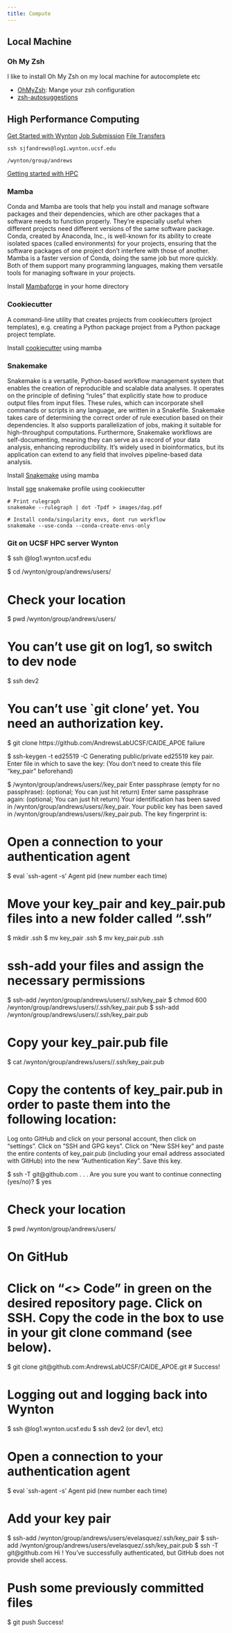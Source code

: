```yaml
---
title: Compute 
---
```


## Local Machine 

### Oh My Zsh
I like to install Oh My Zsh on my local machine for autocomplete etc 

- [OhMyZsh](https://github.com/ohmyzsh/ohmyzsh): Mange your zsh configuration 
- [zsh-autosuggestions](https://github.com/zsh-users/zsh-autosuggestions/)

## High Performance Computing

[Get Started with Wynton](https://wynton.ucsf.edu/hpc/get-started/access-cluster.html)
[Job Submission](https://wynton.ucsf.edu/hpc/scheduler/submit-jobs.html)
[File Transfers](https://wynton.ucsf.edu/hpc/transfers/files-and-directories.html)


`ssh sjfandrews@log1.wynton.ucsf.edu`

`/wynton/group/andrews`


[Getting started with HPC](https://code.sbamin.com/hpc/)


### Mamba 

Conda and Mamba are tools that help you install and manage software packages and their dependencies, which are other packages that a software needs to function properly. They're especially useful when different projects need different versions of the same software package. Conda, created by Anaconda, Inc., is well-known for its ability to create isolated spaces (called environments) for your projects, ensuring that the software packages of one project don't interfere with those of another. Mamba is a faster version of Conda, doing the same job but more quickly. Both of them support many programming languages, making them versatile tools for managing software in your projects.

Install [Mambaforge](https://github.com/conda-forge/miniforge#mambaforge) in your home directory

### Cookiecutter 
A command-line utility that creates projects from cookiecutters (project templates), e.g. creating a Python package project from a Python package project template.

Install [cookiecutter](https://cookiecutter.readthedocs.io/en/stable/installation.html) using mamba

### Snakemake 

Snakemake is a versatile, Python-based workflow management system that enables the creation of reproducible and scalable data analyses. It operates on the principle of defining "rules" that explicitly state how to produce output files from input files. These rules, which can incorporate shell commands or scripts in any language, are written in a Snakefile. Snakemake takes care of determining the correct order of rule execution based on their dependencies. It also supports parallelization of jobs, making it suitable for high-throughput computations. Furthermore, Snakemake workflows are self-documenting, meaning they can serve as a record of your data analysis, enhancing reproducibility. It's widely used in bioinformatics, but its application can extend to any field that involves pipeline-based data analysis.

Install [Snakemake](https://snakemake.readthedocs.io/en/stable/getting_started/installation.html#) using mamba

Install [sge](https://github.com/snakemake-profiles/sge) snakemake profile using cookiecutter

```
# Print rulegraph 
snakemake --rulegraph | dot -Tpdf > images/dag.pdf

# Install conda/singularity envs, dont run workflow
snakemake --use-conda --conda-create-envs-only
```
### Git on UCSF HPC server Wynton

$ ssh <your wynton username>@log1.wynton.ucsf.edu

$ cd /wynton/group/andrews/users/<your wynton username>

# Check your location
$ pwd
/wynton/group/andrews/users/<your wynton username>

# You can’t use git on log1, so switch to dev node
$ ssh dev2  

# You can't use `git clone' yet. You need an authorization key.
$ git clone https://github.com/AndrewsLabUCSF/CAIDE_APOE
failure

$ ssh-keygen -t ed25519 -C <your email address associated with GitHub>
Generating public/private ed25519 key pair.
Enter file in which to save the key: (You don’t need to create this file “key_pair” beforehand)

$ /wynton/group/andrews/users/<your wynton username>/key_pair
Enter passphrase (empty for no passphrase): 
(optional; You can just hit return)
Enter same passphrase again:
(optional; You can just hit return)
Your identification has been saved in /wynton/group/andrews/users/<your wynton username>/key_pair.
Your public key has been saved in /wynton/group/andrews/users/<your wynton username>/key_pair.pub.
The key fingerprint is:
<your key fingerprint> <your email address associated with GitHub>

# Open a connection to your authentication agent
$ eval `ssh-agent -s'
Agent pid (new number each time)

# Move your key_pair and key_pair.pub files into a new folder called ".ssh"
$ mkdir .ssh
$ mv key_pair .ssh
$ mv key_pair.pub .ssh

# ssh-add your files and assign the necessary permissions
$ ssh-add /wynton/group/andrews/users/<your wynton username>/.ssh/key_pair
$ chmod 600 /wynton/group/andrews/users/<your wynton username>/.ssh/key_pair.pub
$ ssh-add /wynton/group/andrews/users/<your wynton username>/.ssh/key_pair.pub

# Copy your key_pair.pub file
$ cat /wynton/group/andrews/users/<your wynton username>/.ssh/key_pair.pub
<your key> <your email address associated with GitHub>

# Copy the contents of key_pair.pub in order to paste them into the following location: 
Log onto GitHub and click on your personal account, then click on “settings”. 
Click on “SSH and GPG keys”. 
Click on “New SSH key” and paste the entire contents of key_pair.pub (including your email address associated with GitHub) into the new “Authentication Key”. Save this key.

$ ssh -T git@github.com
. . . Are you sure you want to continue connecting (yes/no)? 
$ yes

# Check your location
$ pwd
/wynton/group/andrews/users/<your wynton username>

# On GitHub
# Click on “<> Code” in green on the desired repository page. Click on SSH. Copy the code in the box to use in your git clone command (see below).

$ git clone git@github.com:AndrewsLabUCSF/CAIDE_APOE.git
# Success!

# Logging out and logging back into Wynton
$ ssh <your wynton username>@log1.wynton.ucsf.edu
$ ssh dev2 (or dev1, etc)

# Open a connection to your authentication agent
$ eval `ssh-agent -s'
Agent pid (new number each time)

# Add your key pair
$ ssh-add /wynton/group/andrews/users/evelasquez/.ssh/key_pair
$ ssh-add /wynton/group/andrews/users/evelasquez/.ssh/key_pair.pub
$ ssh -T git@github.com
Hi <GitHub username>! You've successfully authenticated, but GitHub does not provide shell access.

# Push some previously committed files
$ git push
Success!
